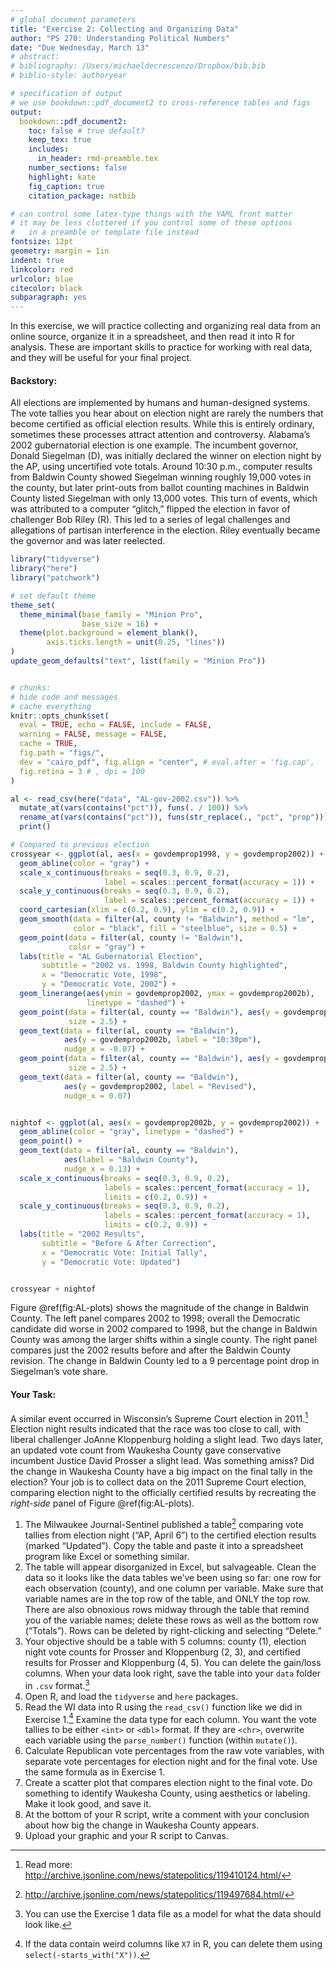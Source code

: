 ```yaml
---
# global document parameters
title: "Exercise 2: Collecting and Organizing Data"
author: "PS 270: Understanding Political Numbers"
date: "Due Wednesday, March 13"
# abstract: 
# bibliography: /Users/michaeldecrescenzo/Dropbox/bib.bib
# biblio-style: authoryear

# specification of output
# we use bookdown::pdf_document2 to cross-reference tables and figs
output: 
  bookdown::pdf_document2: 
    toc: false # true default?
    keep_tex: true
    includes: 
      in_header: rmd-preamble.tex
    number_sections: false
    highlight: kate
    fig_caption: true
    citation_package: natbib

# can control some latex-type things with the YAML front matter
# it may be less cluttered if you control some of these options 
#   in a preamble or template file instead
fontsize: 12pt
geometry: margin = 1in
indent: true
linkcolor: red 
urlcolor: blue 
citecolor: black
subparagraph: yes
---
```

 
In this exercise, we will practice collecting and organizing real data from an online source, organize it in a spreadsheet, and then read it into R for analysis. These are important skills to practice for working with real data, and they will be useful for your final project.

#### Backstory:
All elections are implemented by humans and human-designed systems. The vote tallies you hear about on election night are rarely the numbers that become certified as official election results. While this is entirely ordinary, sometimes these processes attract attention and controversy. Alabama's 2002 gubernatorial election is one example. The incumbent governor, Donald Siegelman (D), was initially declared the winner on election night by the AP, using uncertified vote totals. Around 10:30 p.m., computer results from Baldwin County showed Siegelman winning roughly 19,000 votes in the county, but later print-outs from ballot counting machines in Baldwin County listed Siegelman with only 13,000 votes. This turn of events, which was attributed to a computer "glitch," flipped the election in favor of challenger Bob Riley (R). This led to a series of legal challenges and allegations of partisan interference in the election. Riley eventually became the governor and was later reelected.


```r
library("tidyverse")
library("here")
library("patchwork")

# set default theme
theme_set(
  theme_minimal(base_family = "Minion Pro",
                base_size = 16) + 
  theme(plot.background = element_blank(),
        axis.ticks.length = unit(0.25, "lines"))
) 
update_geom_defaults("text", list(family = "Minion Pro"))


# chunks:
# hide code and messages
# cache everything
knitr::opts_chunk$set(
  eval = TRUE, echo = FALSE, include = FALSE,
  warning = FALSE, message = FALSE, 
  cache = TRUE, 
  fig.path = "figs/", 
  dev = "cairo_pdf", fig.align = "center", # eval.after = 'fig.cap', 
  fig.retina = 3 # , dpi = 100 
)
```

```r
al <- read_csv(here("data", "AL-gov-2002.csv")) %>%
  mutate_at(vars(contains("pct")), funs(. / 100)) %>%
  rename_at(vars(contains("pct")), funs(str_replace(., "pct", "prop"))) %>%
  print()
```

```r
# Compared to previous election
crossyear <- ggplot(al, aes(x = govdemprop1998, y = govdemprop2002)) +
  geom_abline(color = "gray") +
  scale_x_continuous(breaks = seq(0.3, 0.9, 0.2),
                     label = scales::percent_format(accuracy = 1)) +
  scale_y_continuous(breaks = seq(0.3, 0.9, 0.2),
                     label = scales::percent_format(accuracy = 1)) +
  coord_cartesian(xlim = c(0.2, 0.9), ylim = c(0.2, 0.9)) +
  geom_smooth(data = filter(al, county != "Baldwin"), method = "lm",
              color = "black", fill = "steelblue", size = 0.5) +
  geom_point(data = filter(al, county != "Baldwin"), 
             color = "gray") +
  labs(title = "AL Gubernatorial Election",
       subtitle = "2002 vs. 1998, Baldwin County highlighted",
       x = "Democratic Vote, 1998",
       y = "Democratic Vote, 2002") +
  geom_linerange(aes(ymin = govdemprop2002, ymax = govdemprop2002b),
                 linetype = "dashed") +
  geom_point(data = filter(al, county == "Baldwin"), aes(y = govdemprop2002b),
             size = 2.5) +
  geom_text(data = filter(al, county == "Baldwin"), 
            aes(y = govdemprop2002b, label = "10:30pm"),
            nudge_x = -0.07) +
  geom_point(data = filter(al, county == "Baldwin"), aes(y = govdemprop2002),
             size = 2.5) +
  geom_text(data = filter(al, county == "Baldwin"), 
            aes(y = govdemprop2002, label = "Revised"),
            nudge_x = 0.07)


nightof <- ggplot(al, aes(x = govdemprop2002b, y = govdemprop2002)) +
  geom_abline(color = "gray", linetype = "dashed") +
  geom_point() +
  geom_text(data = filter(al, county == "Baldwin"),
            aes(label = "Baldwin County"), 
            nudge_x = 0.13) +
  scale_x_continuous(breaks = seq(0.3, 0.9, 0.2),
                     labels = scales::percent_format(accuracy = 1),
                     limits = c(0.2, 0.9)) +
  scale_y_continuous(breaks = seq(0.3, 0.9, 0.2),
                     labels = scales::percent_format(accuracy = 1),
                     limits = c(0.2, 0.9)) +
  labs(title = "2002 Results",
       subtitle = "Before & After Correction",
       x = "Democratic Vote: Initial Tally", 
       y = "Democratic Vote: Updated") 


crossyear + nightof
```

Figure&nbsp;\@ref(fig:AL-plots) shows the magnitude of the change in Baldwin County. The left panel compares 2002 to 1998; overall the Democratic candidate did worse in 2002 compared to 1998, but the change in Baldwin County was among the larger shifts within a single county. The right panel compares just the 2002 results before and after the Baldwin County revision. The change in Baldwin County led to a 9 percentage point drop in Siegelman's vote share.

#### Your Task:
A similar event occurred in Wisconsin's Supreme Court election in 2011.^[
  Read more: <http://archive.jsonline.com/news/statepolitics/119410124.html/>
]
Election night results indicated that the race was too close to call, with liberal challenger JoAnne Kloppenburg holding a slight lead. Two days later, an updated vote count from Waukesha County gave conservative incumbent Justice David Prosser a slight lead. Was something amiss? Did the change in Waukesha County have a big impact on the final tally in the election? Your job is to collect data on the 2011 Supreme Court election, comparing election night to the officially certified results by recreating the *right-side* panel of Figure&nbsp;\@ref(fig:AL-plots). 

1. The Milwaukee Journal-Sentinel published a table^[
  <http://archive.jsonline.com/news/statepolitics/119497684.html/>
]
 comparing vote tallies from election night ("AP, April 6") to the certified election results (marked "Updated"). Copy the table and paste it into a spreadsheet program like Excel or something similar.
2. The table will appear disorganized in Excel, but salvageable. Clean the data so it looks like the data tables we've been using so far: one row for each observation (county), and one column per variable. Make sure that variable names are in the top row of the table, and ONLY the top row. There are also obnoxious rows midway through the table that remind you of the variable names; delete these rows as well as the bottom row ("Totals"). Rows can be deleted by right-clicking and selecting "Delete."
3. Your objective should be a table with 5 columns: county (1), election night vote counts for Prosser and Kloppenburg (2, 3), and certified results for Prosser and Kloppenburg (4, 5). You can delete the gain/loss columns. When your data look right, save the table into your `data` folder in `.csv` format.^[
  You can use the Exercise 1 data file as a model for what the data should look like.
]
4. Open R, and load the `tidyverse` and `here` packages.
5. Read the WI data into R using the `read_csv()` function like we did in Exercise 1.^[
  If the data contain weird columns like `X7` in R, you can delete them using `select(-starts_with("X"))`.
]
 Examine the data type for each column. You want the vote tallies to be either `<int>` or `<dbl>` format. If they are `<chr>`, overwrite each variable using the `parse_number()` function (within `mutate()`).
6. Calculate Republican vote percentages from the raw vote variables, with separate vote percentages for election night and for the final vote. Use the same formula as in Exercise 1. 
7. Create a scatter plot that compares election night to the final vote. Do something to identify Waukesha County, using aesthetics or labeling. Make it look good, and save it.
8. At the bottom of your R script, write a comment with your conclusion about how big the change in Waukesha County appears.
9. Upload your graphic and your R script to Canvas.

